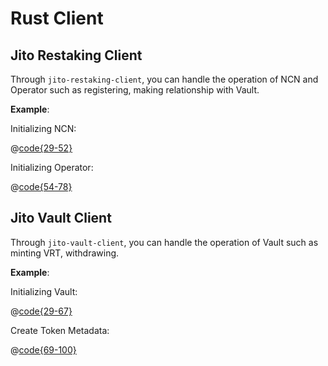 # Rust Client

## Jito Restaking Client

Through `jito-restaking-client`, you can handle the operation of NCN and Operator such as registering, making relationship with Vault.

**Example**:

Initializing NCN:

@[code{29-52}](../../code/restaking/src/main.rs)

Initializing Operator:

@[code{54-78}](../../code/restaking/src/main.rs)

## Jito Vault Client

Through `jito-vault-client`, you can handle the operation of Vault such as minting VRT, withdrawing.

**Example**:

Initializing Vault:

@[code{29-67}](../../code/vault/src/main.rs)

Create Token Metadata:

@[code{69-100}](../../code/vault/src/main.rs)
